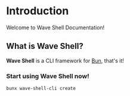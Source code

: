 # Introduction
 
Welcome to Wave Shell Documentation!

## What is Wave Shell?

**Wave Shell** is a CLI framework for [Bun](https://bun.sh), that's it!

### Start using Wave Shell now!

```sh
bunx wave-shell-cli create
```
